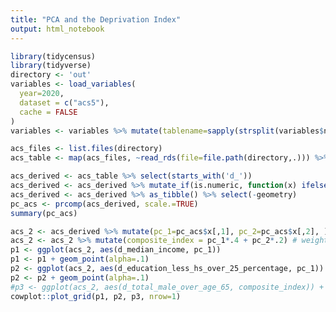 ```yaml
---
title: "PCA and the Deprivation Index"
output: html_notebook
---
```


```r
library(tidycensus)
library(tidyverse)
directory <- 'out'
variables <- load_variables(
  year=2020,
  dataset = c("acs5"),
  cache = FALSE
) 
variables <- variables %>% mutate(tablename=sapply(strsplit(variables$name, "\\_"), function(arr) {arr[[1]]})) # comprehensive listing of all variables available in the acs 5 year

```


```r
acs_files <- list.files(directory)
acs_table <- map(acs_files, ~read_rds(file=file.path(directory,.))) %>% bind_rows() # sf file
```

```r
acs_derived <- acs_table %>% select(starts_with('d_'))
acs_derived <- acs_derived %>% mutate_if(is.numeric, function(x) ifelse(is.infinite(x), 0, x)) %>% select(1:18) %>% na.omit()
acs_derived <- acs_derived %>% as_tibble() %>% select(-geometry)
pc_acs <- prcomp(acs_derived, scale.=TRUE)
summary(pc_acs)
```

```r
acs_2 <- acs_derived %>% mutate(pc_1=pc_acs$x[,1], pc_2=pc_acs$x[,2], )
acs_2 <- acs_2 %>% mutate(composite_index = pc_1*.4 + pc_2*.2) # weight by the variance
p1 <- ggplot(acs_2, aes(d_median_income, pc_1))
p1 <- p1 + geom_point(alpha=.1)
p2 <- ggplot(acs_2, aes(d_education_less_hs_over_25_percentage, pc_1))
p2 <- p2 + geom_point(alpha=.1)
#p3 <- ggplot(acs_2, aes(d_total_male_over_age_65, composite_index)) + geom_point(alpha=.1)
cowplot::plot_grid(p1, p2, p3, nrow=1)

```
